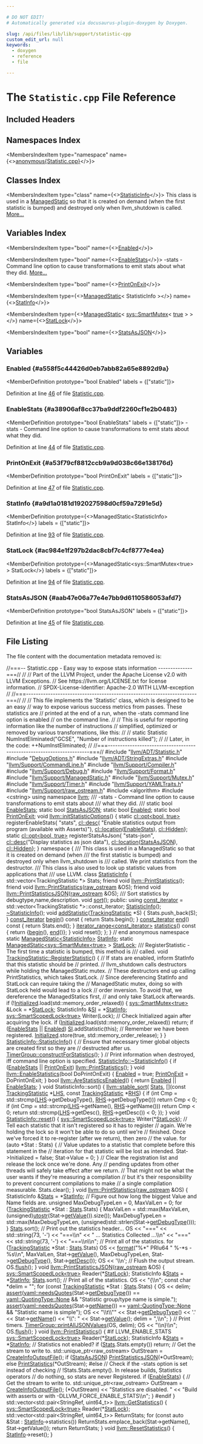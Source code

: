 ```yaml
---

# DO NOT EDIT!
# Automatically generated via docusaurus-plugin-doxygen by Doxygen.

slug: /api/files/lib/lib/support/statistic-cpp
custom_edit_url: null
keywords:
  - doxygen
  - reference
  - file

---
```





# The `Statistic.cpp` File Reference

<DoxygenPage pluginConfig={pluginConfig}>



## Included Headers

<IncludesList>
<IncludesListItem
  filePath="llvm/ADT/Statistic.h"
  permalink="/docs/api/files/include/include/llvm/include/llvm/adt/statistic-h"
  isLocal="true" />
<IncludesListItem
  filePath="DebugOptions.h"
  permalink="/docs/api/files/lib/lib/support/debugoptions-h"
  isLocal="true" />
<IncludesListItem
  filePath="llvm/ADT/StringExtras.h"
  permalink="/docs/api/files/include/include/llvm/include/llvm/adt/stringextras-h"
  isLocal="true" />
<IncludesListItem
  filePath="llvm/Support/CommandLine.h"
  permalink="/docs/api/files/include/include/llvm/include/llvm/support/commandline-h"
  isLocal="true" />
<IncludesListItem
  filePath="llvm/Support/Compiler.h"
  permalink="/docs/api/files/include/include/llvm/include/llvm/support/compiler-h"
  isLocal="true" />
<IncludesListItem
  filePath="llvm/Support/Debug.h"
  permalink="/docs/api/files/include/include/llvm/include/llvm/support/debug-h"
  isLocal="true" />
<IncludesListItem
  filePath="llvm/Support/Format.h"
  permalink="/docs/api/files/include/include/llvm/include/llvm/support/format-h"
  isLocal="true" />
<IncludesListItem
  filePath="llvm/Support/ManagedStatic.h"
  permalink="/docs/api/files/include/include/llvm/include/llvm/support/managedstatic-h"
  isLocal="true" />
<IncludesListItem
  filePath="llvm/Support/Mutex.h"
  permalink="/docs/api/files/include/include/llvm/include/llvm/support/mutex-h"
  isLocal="true" />
<IncludesListItem
  filePath="llvm/Support/Timer.h"
  permalink="/docs/api/files/include/include/llvm/include/llvm/support/timer-h"
  isLocal="true" />
<IncludesListItem
  filePath="llvm/Support/YAMLTraits.h"
  permalink="/docs/api/files/include/include/llvm/include/llvm/support/yamltraits-h"
  isLocal="true" />
<IncludesListItem
  filePath="llvm/Support/raw_ostream.h"
  permalink="/docs/api/files/include/include/llvm/include/llvm/support/raw-ostream-h"
  isLocal="true" />
<IncludesListItem
  filePath="algorithm"
  permalink=""
  isLocal="false" />
<IncludesListItem
  filePath="cstring"
  permalink=""
  isLocal="false" />
</IncludesList>

## Namespaces Index

<MembersIndex>

<MembersIndexItem
  type="namespace"
  name={<><a href="/docs/api/namespaces/anonymous-statistic-cpp-">anonymous&#123;Statistic.cpp&#125;</a></>}>
</MembersIndexItem>

</MembersIndex>

## Classes Index

<MembersIndex>

<MembersIndexItem
  type="class"
  name={<><a href="/docs/api/classes/anonymous-namespace-statistic-cpp-/statisticinfo">StatisticInfo</a></>}>
This class is used in a <a href="/docs/api/classes/llvm/managedstatic">ManagedStatic</a> so that it is created on demand (when the first statistic is bumped) and destroyed only when llvm&#95;shutdown is called. <a href="/docs/api/classes/anonymous-namespace-statistic-cpp-/statisticinfo/#details">More...</a>
</MembersIndexItem>

</MembersIndex>

## Variables Index

<MembersIndex>

<MembersIndexItem
  type="bool"
  name={<><a href="#a558f5c44426d0eb7abb82a65e8892d9a">Enabled</a></>}>
</MembersIndexItem>

<MembersIndexItem
  type="bool"
  name={<><a href="#a38906af8cc37ba9ddf2260cf1e2b0483">EnableStats</a></>}>
-stats - Command line option to cause transformations to emit stats about what they did. <a href="#a38906af8cc37ba9ddf2260cf1e2b0483">More...</a>
</MembersIndexItem>

<MembersIndexItem
  type="bool"
  name={<><a href="#a53f79cf8812ccb9a9d038c66e138176d">PrintOnExit</a></>}>
</MembersIndexItem>

<MembersIndexItem
  type={<><a href="/docs/api/classes/llvm/managedstatic">ManagedStatic</a>&lt; StatisticInfo &gt;</>}
  name={<><a href="#a9d1a0181d192027598d0cf59a7291e5d">StatInfo</a></>}>
</MembersIndexItem>

<MembersIndexItem
  type={<><a href="/docs/api/classes/llvm/managedstatic">ManagedStatic</a>&lt; <a href="/docs/api/classes/llvm/sys/smartmutex">sys::SmartMutex</a>&lt; <a href="/docs/api/files/lib/lib/analysis/basicaliasanalysis-cpp/#af6d5cafbdfc5313e65d990120021a3ec">true</a> &gt; &gt;</>}
  name={<><a href="#ac984e1f297b2dac8cbf7c4cf8777e4ea">StatLock</a></>}>
</MembersIndexItem>

<MembersIndexItem
  type="bool"
  name={<><a href="#aab47e06a77e4e7bb9d6110586053afd7">StatsAsJSON</a></>}>
</MembersIndexItem>

</MembersIndex>


<SectionDefinition>

## Variables

### Enabled {#a558f5c44426d0eb7abb82a65e8892d9a}

<MemberDefinition
  prototype="bool Enabled"
  labels = {["static"]}>

Definition at line <a href="#l00046">46</a> of file <a href="/docs/api/files/lib/lib/support/statistic-cpp">Statistic.cpp</a>.
</MemberDefinition>

### EnableStats {#a38906af8cc37ba9ddf2260cf1e2b0483}

<MemberDefinition
  prototype="bool EnableStats"
  labels = {["static"]}>
-stats - Command line option to cause transformations to emit stats about what they did.

Definition at line <a href="#l00044">44</a> of file <a href="/docs/api/files/lib/lib/support/statistic-cpp">Statistic.cpp</a>.
</MemberDefinition>

### PrintOnExit {#a53f79cf8812ccb9a9d038c66e138176d}

<MemberDefinition
  prototype="bool PrintOnExit"
  labels = {["static"]}>

Definition at line <a href="#l00047">47</a> of file <a href="/docs/api/files/lib/lib/support/statistic-cpp">Statistic.cpp</a>.
</MemberDefinition>

### StatInfo {#a9d1a0181d192027598d0cf59a7291e5d}

<MemberDefinition
  prototype={<>ManagedStatic&lt;StatisticInfo&gt; StatInfo</>}
  labels = {["static"]}>

Definition at line <a href="#l00093">93</a> of file <a href="/docs/api/files/lib/lib/support/statistic-cpp">Statistic.cpp</a>.
</MemberDefinition>

### StatLock {#ac984e1f297b2dac8cbf7c4cf8777e4ea}

<MemberDefinition
  prototype={<>ManagedStatic&lt;sys::SmartMutex&lt;true&gt; &gt; StatLock</>}
  labels = {["static"]}>

Definition at line <a href="#l00094">94</a> of file <a href="/docs/api/files/lib/lib/support/statistic-cpp">Statistic.cpp</a>.
</MemberDefinition>

### StatsAsJSON {#aab47e06a77e4e7bb9d6110586053afd7}

<MemberDefinition
  prototype="bool StatsAsJSON"
  labels = {["static"]}>

Definition at line <a href="#l00045">45</a> of file <a href="/docs/api/files/lib/lib/support/statistic-cpp">Statistic.cpp</a>.
</MemberDefinition>

</SectionDefinition>

## File Listing

The file content with the documentation metadata removed is:

<ProgramListing>

<Link id="l00001" /><CodeLine lineNumber="1"><Highlight kind="comment">//===-- Statistic.cpp - Easy way to expose stats information --------------===//</Highlight><Highlight kind="normal"></Highlight></CodeLine>
<Link id="l00002" /><CodeLine lineNumber="2"><Highlight kind="normal"></Highlight><Highlight kind="comment">//</Highlight><Highlight kind="normal"></Highlight></CodeLine>
<Link id="l00003" /><CodeLine lineNumber="3"><Highlight kind="normal"></Highlight><Highlight kind="comment">// Part of the LLVM Project, under the Apache License v2.0 with LLVM Exceptions.</Highlight><Highlight kind="normal"></Highlight></CodeLine>
<Link id="l00004" /><CodeLine lineNumber="4"><Highlight kind="normal"></Highlight><Highlight kind="comment">// See https://llvm.org/LICENSE.txt for license information.</Highlight><Highlight kind="normal"></Highlight></CodeLine>
<Link id="l00005" /><CodeLine lineNumber="5"><Highlight kind="normal"></Highlight><Highlight kind="comment">// SPDX-License-Identifier: Apache-2.0 WITH LLVM-exception</Highlight><Highlight kind="normal"></Highlight></CodeLine>
<Link id="l00006" /><CodeLine lineNumber="6"><Highlight kind="normal"></Highlight><Highlight kind="comment">//</Highlight><Highlight kind="normal"></Highlight></CodeLine>
<Link id="l00007" /><CodeLine lineNumber="7"><Highlight kind="normal"></Highlight><Highlight kind="comment">//===----------------------------------------------------------------------===//</Highlight><Highlight kind="normal"></Highlight></CodeLine>
<Link id="l00008" /><CodeLine lineNumber="8"><Highlight kind="normal"></Highlight><Highlight kind="comment">//</Highlight><Highlight kind="normal"></Highlight></CodeLine>
<Link id="l00009" /><CodeLine lineNumber="9"><Highlight kind="normal"></Highlight><Highlight kind="comment">// This file implements the &#39;Statistic&#39; class, which is designed to be an easy</Highlight><Highlight kind="normal"></Highlight></CodeLine>
<Link id="l00010" /><CodeLine lineNumber="10"><Highlight kind="normal"></Highlight><Highlight kind="comment">// way to expose various success metrics from passes.  These statistics are</Highlight><Highlight kind="normal"></Highlight></CodeLine>
<Link id="l00011" /><CodeLine lineNumber="11"><Highlight kind="normal"></Highlight><Highlight kind="comment">// printed at the end of a run, when the -stats command line option is enabled</Highlight><Highlight kind="normal"></Highlight></CodeLine>
<Link id="l00012" /><CodeLine lineNumber="12"><Highlight kind="normal"></Highlight><Highlight kind="comment">// on the command line.</Highlight><Highlight kind="normal"></Highlight></CodeLine>
<Link id="l00013" /><CodeLine lineNumber="13"><Highlight kind="normal"></Highlight><Highlight kind="comment">//</Highlight><Highlight kind="normal"></Highlight></CodeLine>
<Link id="l00014" /><CodeLine lineNumber="14"><Highlight kind="normal"></Highlight><Highlight kind="comment">// This is useful for reporting information like the number of instructions</Highlight><Highlight kind="normal"></Highlight></CodeLine>
<Link id="l00015" /><CodeLine lineNumber="15"><Highlight kind="normal"></Highlight><Highlight kind="comment">// simplified, optimized or removed by various transformations, like this:</Highlight><Highlight kind="normal"></Highlight></CodeLine>
<Link id="l00016" /><CodeLine lineNumber="16"><Highlight kind="normal"></Highlight><Highlight kind="comment">//</Highlight><Highlight kind="normal"></Highlight></CodeLine>
<Link id="l00017" /><CodeLine lineNumber="17"><Highlight kind="normal"></Highlight><Highlight kind="comment">// static Statistic NumInstEliminated(&quot;GCSE&quot;, &quot;Number of instructions killed&quot;);</Highlight><Highlight kind="normal"></Highlight></CodeLine>
<Link id="l00018" /><CodeLine lineNumber="18"><Highlight kind="normal"></Highlight><Highlight kind="comment">//</Highlight><Highlight kind="normal"></Highlight></CodeLine>
<Link id="l00019" /><CodeLine lineNumber="19"><Highlight kind="normal"></Highlight><Highlight kind="comment">// Later, in the code: ++NumInstEliminated;</Highlight><Highlight kind="normal"></Highlight></CodeLine>
<Link id="l00020" /><CodeLine lineNumber="20"><Highlight kind="normal"></Highlight><Highlight kind="comment">//</Highlight><Highlight kind="normal"></Highlight></CodeLine>
<Link id="l00021" /><CodeLine lineNumber="21"><Highlight kind="normal"></Highlight><Highlight kind="comment">//===----------------------------------------------------------------------===//</Highlight><Highlight kind="normal"></Highlight></CodeLine>
<Link id="l00022" /><CodeLine lineNumber="22"><Highlight kind="normal"></Highlight></CodeLine>
<Link id="l00023" /><CodeLine lineNumber="23"><Highlight kind="normal"></Highlight><Highlight kind="preprocessor">#include &quot;<a href="/docs/api/files/include/include/llvm/include/llvm/adt/statistic-h">llvm/ADT/Statistic.h</a>&quot;</Highlight><Highlight kind="normal"></Highlight></CodeLine>
<Link id="l00024" /><CodeLine lineNumber="24"><Highlight kind="normal"></Highlight></CodeLine>
<Link id="l00025" /><CodeLine lineNumber="25"><Highlight kind="normal"></Highlight><Highlight kind="preprocessor">#include &quot;<a href="/docs/api/files/lib/lib/support/debugoptions-h">DebugOptions.h</a>&quot;</Highlight><Highlight kind="normal"></Highlight></CodeLine>
<Link id="l00026" /><CodeLine lineNumber="26"><Highlight kind="normal"></Highlight></CodeLine>
<Link id="l00027" /><CodeLine lineNumber="27"><Highlight kind="normal"></Highlight><Highlight kind="preprocessor">#include &quot;<a href="/docs/api/files/include/include/llvm/include/llvm/adt/stringextras-h">llvm/ADT/StringExtras.h</a>&quot;</Highlight><Highlight kind="normal"></Highlight></CodeLine>
<Link id="l00028" /><CodeLine lineNumber="28"><Highlight kind="normal"></Highlight><Highlight kind="preprocessor">#include &quot;<a href="/docs/api/files/include/include/llvm/include/llvm/support/commandline-h">llvm/Support/CommandLine.h</a>&quot;</Highlight><Highlight kind="normal"></Highlight></CodeLine>
<Link id="l00029" /><CodeLine lineNumber="29"><Highlight kind="normal"></Highlight><Highlight kind="preprocessor">#include &quot;<a href="/docs/api/files/include/include/llvm/include/llvm/support/compiler-h">llvm/Support/Compiler.h</a>&quot;</Highlight><Highlight kind="normal"></Highlight></CodeLine>
<Link id="l00030" /><CodeLine lineNumber="30"><Highlight kind="normal"></Highlight><Highlight kind="preprocessor">#include &quot;<a href="/docs/api/files/include/include/llvm/include/llvm/support/debug-h">llvm/Support/Debug.h</a>&quot;</Highlight><Highlight kind="normal"></Highlight></CodeLine>
<Link id="l00031" /><CodeLine lineNumber="31"><Highlight kind="normal"></Highlight><Highlight kind="preprocessor">#include &quot;<a href="/docs/api/files/include/include/llvm/include/llvm/support/format-h">llvm/Support/Format.h</a>&quot;</Highlight><Highlight kind="normal"></Highlight></CodeLine>
<Link id="l00032" /><CodeLine lineNumber="32"><Highlight kind="normal"></Highlight><Highlight kind="preprocessor">#include &quot;<a href="/docs/api/files/include/include/llvm/include/llvm/support/managedstatic-h">llvm/Support/ManagedStatic.h</a>&quot;</Highlight><Highlight kind="normal"></Highlight></CodeLine>
<Link id="l00033" /><CodeLine lineNumber="33"><Highlight kind="normal"></Highlight><Highlight kind="preprocessor">#include &quot;<a href="/docs/api/files/include/include/llvm/include/llvm/support/mutex-h">llvm/Support/Mutex.h</a>&quot;</Highlight><Highlight kind="normal"></Highlight></CodeLine>
<Link id="l00034" /><CodeLine lineNumber="34"><Highlight kind="normal"></Highlight><Highlight kind="preprocessor">#include &quot;<a href="/docs/api/files/include/include/llvm/include/llvm/support/timer-h">llvm/Support/Timer.h</a>&quot;</Highlight><Highlight kind="normal"></Highlight></CodeLine>
<Link id="l00035" /><CodeLine lineNumber="35"><Highlight kind="normal"></Highlight><Highlight kind="preprocessor">#include &quot;<a href="/docs/api/files/include/include/llvm/include/llvm/support/yamltraits-h">llvm/Support/YAMLTraits.h</a>&quot;</Highlight><Highlight kind="normal"></Highlight></CodeLine>
<Link id="l00036" /><CodeLine lineNumber="36"><Highlight kind="normal"></Highlight><Highlight kind="preprocessor">#include &quot;<a href="/docs/api/files/include/include/llvm/include/llvm/support/raw-ostream-h">llvm/Support/raw&#95;ostream.h</a>&quot;</Highlight><Highlight kind="normal"></Highlight></CodeLine>
<Link id="l00037" /><CodeLine lineNumber="37"><Highlight kind="normal"></Highlight><Highlight kind="preprocessor">#include &lt;algorithm&gt;</Highlight><Highlight kind="normal"></Highlight></CodeLine>
<Link id="l00038" /><CodeLine lineNumber="38"><Highlight kind="normal"></Highlight><Highlight kind="preprocessor">#include &lt;cstring&gt;</Highlight><Highlight kind="normal"></Highlight></CodeLine>
<Link id="l00039" /><CodeLine lineNumber="39"><Highlight kind="normal"></Highlight><Highlight kind="keyword">using namespace </Highlight><Highlight kind="normal"><a href="/docs/api/namespaces/llvm">llvm</a>;</Highlight></CodeLine>
<Link id="l00040" /><CodeLine lineNumber="40"><Highlight kind="normal"></Highlight><Highlight kind="comment"></Highlight></CodeLine>
<Link id="l00041" /><CodeLine lineNumber="41"><Highlight kind="comment">/// -stats - Command line option to cause transformations to emit stats about</Highlight></CodeLine>
<Link id="l00042" /><CodeLine lineNumber="42"><Highlight kind="comment">/// what they did.</Highlight></CodeLine>
<Link id="l00043" /><CodeLine lineNumber="43"><Highlight kind="comment">///</Highlight><Highlight kind="normal"></Highlight></CodeLine>
<Link id="l00044" /><CodeLine lineNumber="44" lineLink="#a38906af8cc37ba9ddf2260cf1e2b0483"><Highlight kind="normal"></Highlight><Highlight kind="keyword">static</Highlight><Highlight kind="normal"> </Highlight><Highlight kind="keywordtype">bool</Highlight><Highlight kind="normal"> <a href="#a38906af8cc37ba9ddf2260cf1e2b0483">EnableStats</a>;</Highlight></CodeLine>
<Link id="l00045" /><CodeLine lineNumber="45" lineLink="#aab47e06a77e4e7bb9d6110586053afd7"><Highlight kind="normal"></Highlight><Highlight kind="keyword">static</Highlight><Highlight kind="normal"> </Highlight><Highlight kind="keywordtype">bool</Highlight><Highlight kind="normal"> <a href="#aab47e06a77e4e7bb9d6110586053afd7">StatsAsJSON</a>;</Highlight></CodeLine>
<Link id="l00046" /><CodeLine lineNumber="46" lineLink="#a558f5c44426d0eb7abb82a65e8892d9a"><Highlight kind="normal"></Highlight><Highlight kind="keyword">static</Highlight><Highlight kind="normal"> </Highlight><Highlight kind="keywordtype">bool</Highlight><Highlight kind="normal"> <a href="#a558f5c44426d0eb7abb82a65e8892d9a">Enabled</a>;</Highlight></CodeLine>
<Link id="l00047" /><CodeLine lineNumber="47" lineLink="#a53f79cf8812ccb9a9d038c66e138176d"><Highlight kind="normal"></Highlight><Highlight kind="keyword">static</Highlight><Highlight kind="normal"> </Highlight><Highlight kind="keywordtype">bool</Highlight><Highlight kind="normal"> <a href="#a53f79cf8812ccb9a9d038c66e138176d">PrintOnExit</a>;</Highlight></CodeLine>
<Link id="l00048" /><CodeLine lineNumber="48"><Highlight kind="normal"></Highlight></CodeLine>
<Link id="l00049" /><CodeLine lineNumber="49" lineLink="/docs/api/namespaces/llvm/#a87a54c835d57e5f3da731e65fcdddeb6"><Highlight kind="normal"></Highlight><Highlight kind="keywordtype">void</Highlight><Highlight kind="normal"> <a href="/docs/api/namespaces/llvm/#a87a54c835d57e5f3da731e65fcdddeb6">llvm::initStatisticOptions</a>() &#123;</Highlight></CodeLine>
<Link id="l00050" /><CodeLine lineNumber="50"><Highlight kind="normal">  </Highlight><Highlight kind="keyword">static</Highlight><Highlight kind="normal"> <a href="/docs/api/classes/llvm/cl/opt">cl::opt&lt;bool, true&gt;</a> registerEnableStats&#123;</Highlight></CodeLine>
<Link id="l00051" /><CodeLine lineNumber="51"><Highlight kind="normal">      </Highlight><Highlight kind="stringliteral">&quot;stats&quot;</Highlight><Highlight kind="normal">,</Highlight></CodeLine>
<Link id="l00052" /><CodeLine lineNumber="52"><Highlight kind="normal">      <a href="/docs/api/structs/llvm/cl/desc">cl::desc</a>(</Highlight></CodeLine>
<Link id="l00053" /><CodeLine lineNumber="53"><Highlight kind="normal">          </Highlight><Highlight kind="stringliteral">&quot;Enable statistics output from program (available with Asserts)&quot;</Highlight><Highlight kind="normal">),</Highlight></CodeLine>
<Link id="l00054" /><CodeLine lineNumber="54"><Highlight kind="normal">      <a href="/docs/api/namespaces/llvm/cl/#ad4de522646a65d987250e3aba9c55931">cl::location</a>(<a href="#a38906af8cc37ba9ddf2260cf1e2b0483">EnableStats</a>), <a href="/docs/api/namespaces/llvm/cl/#a68075925a54790e71ca790e1d4f21a40a263ac008d8d31f13ce460395fc4cf7e6">cl::Hidden</a>&#125;;</Highlight></CodeLine>
<Link id="l00055" /><CodeLine lineNumber="55"><Highlight kind="normal">  </Highlight><Highlight kind="keyword">static</Highlight><Highlight kind="normal"> <a href="/docs/api/classes/llvm/cl/opt">cl::opt&lt;bool, true&gt;</a> registerStatsAsJson&#123;</Highlight></CodeLine>
<Link id="l00056" /><CodeLine lineNumber="56"><Highlight kind="normal">      </Highlight><Highlight kind="stringliteral">&quot;stats-json&quot;</Highlight><Highlight kind="normal">, <a href="/docs/api/structs/llvm/cl/desc">cl::desc</a>(</Highlight><Highlight kind="stringliteral">&quot;Display statistics as json data&quot;</Highlight><Highlight kind="normal">),</Highlight></CodeLine>
<Link id="l00057" /><CodeLine lineNumber="57"><Highlight kind="normal">      <a href="/docs/api/namespaces/llvm/cl/#ad4de522646a65d987250e3aba9c55931">cl::location</a>(<a href="#aab47e06a77e4e7bb9d6110586053afd7">StatsAsJSON</a>), <a href="/docs/api/namespaces/llvm/cl/#a68075925a54790e71ca790e1d4f21a40a263ac008d8d31f13ce460395fc4cf7e6">cl::Hidden</a>&#125;;</Highlight></CodeLine>
<Link id="l00058" /><CodeLine lineNumber="58"><Highlight kind="normal">&#125;</Highlight></CodeLine>
<Link id="l00059" /><CodeLine lineNumber="59"><Highlight kind="normal"></Highlight></CodeLine>
<Link id="l00060" /><CodeLine lineNumber="60" lineLink="/docs/api/namespaces/anonymous-statistic-cpp-"><Highlight kind="normal"></Highlight><Highlight kind="keyword">namespace </Highlight><Highlight kind="normal">&#123;</Highlight><Highlight kind="comment"></Highlight></CodeLine>
<Link id="l00061" /><CodeLine lineNumber="61"><Highlight kind="comment">/// This class is used in a ManagedStatic so that it is created on demand (when</Highlight></CodeLine>
<Link id="l00062" /><CodeLine lineNumber="62"><Highlight kind="comment">/// the first statistic is bumped) and destroyed only when llvm&#95;shutdown is</Highlight></CodeLine>
<Link id="l00063" /><CodeLine lineNumber="63"><Highlight kind="comment">/// called. We print statistics from the destructor.</Highlight></CodeLine>
<Link id="l00064" /><CodeLine lineNumber="64"><Highlight kind="comment">/// This class is also used to look up statistic values from applications that</Highlight></CodeLine>
<Link id="l00065" /><CodeLine lineNumber="65"><Highlight kind="comment">/// use LLVM.</Highlight><Highlight kind="normal"></Highlight></CodeLine>
<Link id="l00066" /><CodeLine lineNumber="66" lineLink="/docs/api/classes/anonymous-namespace-statistic-cpp-/statisticinfo"><Highlight kind="normal"></Highlight><Highlight kind="keyword">class </Highlight><Highlight kind="normal"><a href="/docs/api/classes/anonymous-namespace-statistic-cpp-/statisticinfo/#a15ae42d0878ba114fe7843b2129b9611">StatisticInfo</a> &#123;</Highlight></CodeLine>
<Link id="l00067" /><CodeLine lineNumber="67"><Highlight kind="normal">  std::vector&lt;TrackingStatistic &#42;&gt; Stats;</Highlight></CodeLine>
<Link id="l00068" /><CodeLine lineNumber="68"><Highlight kind="normal"></Highlight></CodeLine>
<Link id="l00069" /><CodeLine lineNumber="69" lineLink="/docs/api/classes/anonymous-namespace-statistic-cpp-/statisticinfo/#adcd0ec7b5a3c020132c82736b694e6cb"><Highlight kind="normal">  </Highlight><Highlight kind="keyword">friend</Highlight><Highlight kind="normal"> </Highlight><Highlight kind="keywordtype">void</Highlight><Highlight kind="normal"> <a href="/docs/api/namespaces/llvm/#aa5094c6f6a737f5a94596cdab0b2b449">llvm::PrintStatistics</a>();</Highlight></CodeLine>
<Link id="l00070" /><CodeLine lineNumber="70" lineLink="/docs/api/classes/anonymous-namespace-statistic-cpp-/statisticinfo/#a914ae87992fc63f360285419b0031d9b"><Highlight kind="normal">  </Highlight><Highlight kind="keyword">friend</Highlight><Highlight kind="normal"> </Highlight><Highlight kind="keywordtype">void</Highlight><Highlight kind="normal"> <a href="/docs/api/namespaces/llvm/#aa5094c6f6a737f5a94596cdab0b2b449">llvm::PrintStatistics</a>(<a href="/docs/api/classes/llvm/raw-ostream">raw&#95;ostream</a> &amp;OS);</Highlight></CodeLine>
<Link id="l00071" /><CodeLine lineNumber="71" lineLink="/docs/api/classes/anonymous-namespace-statistic-cpp-/statisticinfo/#a70edbe083a3dd7b0ad557466afb69200"><Highlight kind="normal">  </Highlight><Highlight kind="keyword">friend</Highlight><Highlight kind="normal"> </Highlight><Highlight kind="keywordtype">void</Highlight><Highlight kind="normal"> <a href="/docs/api/namespaces/llvm/#aec1a19ebf309a206257e212c33f045a1">llvm::PrintStatisticsJSON</a>(<a href="/docs/api/classes/llvm/raw-ostream">raw&#95;ostream</a> &amp;OS);</Highlight></CodeLine>
<Link id="l00072" /><CodeLine lineNumber="72"><Highlight kind="normal"></Highlight><Highlight kind="comment"></Highlight></CodeLine>
<Link id="l00073" /><CodeLine lineNumber="73"><Highlight kind="comment">  /// Sort statistics by debugtype,name,description.</Highlight><Highlight kind="normal"></Highlight></CodeLine>
<Link id="l00074" /><CodeLine lineNumber="74"><Highlight kind="normal">  </Highlight><Highlight kind="keywordtype">void</Highlight><Highlight kind="normal"> <a href="/docs/api/namespaces/llvm/#a74cdbd1e4f731e7d7cd83461b8b1de0b">sort</a>();</Highlight></CodeLine>
<Link id="l00075" /><CodeLine lineNumber="75"><Highlight kind="normal"></Highlight><Highlight kind="keyword">public</Highlight><Highlight kind="normal">:</Highlight></CodeLine>
<Link id="l00076" /><CodeLine lineNumber="76" lineLink="/docs/api/classes/anonymous-namespace-statistic-cpp-/statisticinfo/#aa092df693297372d76beda948eed904f"><Highlight kind="normal">  </Highlight><Highlight kind="keyword">using </Highlight><Highlight kind="normal"><a href="/docs/api/classes/anonymous-namespace-statistic-cpp-/statisticinfo/#aa092df693297372d76beda948eed904f">const&#95;iterator</a> = std::vector&lt;TrackingStatistic &#42;&gt;::const&#95;iterator;</Highlight></CodeLine>
<Link id="l00077" /><CodeLine lineNumber="77"><Highlight kind="normal"></Highlight></CodeLine>
<Link id="l00078" /><CodeLine lineNumber="78"><Highlight kind="normal">  <a href="/docs/api/classes/anonymous-namespace-statistic-cpp-/statisticinfo/#a15ae42d0878ba114fe7843b2129b9611">StatisticInfo</a>();</Highlight></CodeLine>
<Link id="l00079" /><CodeLine lineNumber="79"><Highlight kind="normal">  <a href="/docs/api/classes/anonymous-namespace-statistic-cpp-/statisticinfo/#a15ae42d0878ba114fe7843b2129b9611">~StatisticInfo</a>();</Highlight></CodeLine>
<Link id="l00080" /><CodeLine lineNumber="80"><Highlight kind="normal"></Highlight></CodeLine>
<Link id="l00081" /><CodeLine lineNumber="81" lineLink="/docs/api/classes/anonymous-namespace-statistic-cpp-/statisticinfo/#a6ad90420121bd6daed43d86479000c2b"><Highlight kind="normal">  </Highlight><Highlight kind="keywordtype">void</Highlight><Highlight kind="normal"> <a href="/docs/api/classes/anonymous-namespace-statistic-cpp-/statisticinfo/#a6ad90420121bd6daed43d86479000c2b">addStatistic</a>(<a href="/docs/api/classes/llvm/trackingstatistic">TrackingStatistic</a> &#42;S) &#123; Stats.push&#95;back(S); &#125;</Highlight></CodeLine>
<Link id="l00082" /><CodeLine lineNumber="82"><Highlight kind="normal"></Highlight></CodeLine>
<Link id="l00083" /><CodeLine lineNumber="83" lineLink="/docs/api/classes/anonymous-namespace-statistic-cpp-/statisticinfo/#a4f3735bd99f4c0e2f305419c9c038434"><Highlight kind="normal">  <a href="/docs/api/classes/anonymous-namespace-statistic-cpp-/statisticinfo/#aa092df693297372d76beda948eed904f">const&#95;iterator</a> <a href="/docs/api/classes/anonymous-namespace-statistic-cpp-/statisticinfo/#a4f3735bd99f4c0e2f305419c9c038434">begin</a>()</Highlight><Highlight kind="keyword"> const </Highlight><Highlight kind="normal">&#123; </Highlight><Highlight kind="keywordflow">return</Highlight><Highlight kind="normal"> Stats.begin(); &#125;</Highlight></CodeLine>
<Link id="l00084" /><CodeLine lineNumber="84" lineLink="/docs/api/classes/anonymous-namespace-statistic-cpp-/statisticinfo/#a891dbb2b3761aa1053445d8e906169ff"><Highlight kind="normal">  <a href="/docs/api/classes/anonymous-namespace-statistic-cpp-/statisticinfo/#aa092df693297372d76beda948eed904f">const&#95;iterator</a> <a href="/docs/api/classes/anonymous-namespace-statistic-cpp-/statisticinfo/#a891dbb2b3761aa1053445d8e906169ff">end</a>()</Highlight><Highlight kind="keyword"> const </Highlight><Highlight kind="normal">&#123; </Highlight><Highlight kind="keywordflow">return</Highlight><Highlight kind="normal"> Stats.end(); &#125;</Highlight></CodeLine>
<Link id="l00085" /><CodeLine lineNumber="85" lineLink="/docs/api/classes/anonymous-namespace-statistic-cpp-/statisticinfo/#a706e115037bb86960cae5c9ec7e791f4"><Highlight kind="normal">  <a href="/docs/api/classes/llvm/iterator-range">iterator&#95;range&lt;const&#95;iterator&gt;</a> <a href="/docs/api/classes/anonymous-namespace-statistic-cpp-/statisticinfo/#a706e115037bb86960cae5c9ec7e791f4">statistics</a>()</Highlight><Highlight kind="keyword"> const </Highlight><Highlight kind="normal">&#123;</Highlight></CodeLine>
<Link id="l00086" /><CodeLine lineNumber="86"><Highlight kind="normal">    </Highlight><Highlight kind="keywordflow">return</Highlight><Highlight kind="normal"> &#123;<a href="/docs/api/classes/anonymous-namespace-statistic-cpp-/statisticinfo/#a4f3735bd99f4c0e2f305419c9c038434">begin</a>(), <a href="/docs/api/classes/anonymous-namespace-statistic-cpp-/statisticinfo/#a891dbb2b3761aa1053445d8e906169ff">end</a>()&#125;;</Highlight></CodeLine>
<Link id="l00087" /><CodeLine lineNumber="87"><Highlight kind="normal">  &#125;</Highlight></CodeLine>
<Link id="l00088" /><CodeLine lineNumber="88"><Highlight kind="normal"></Highlight></CodeLine>
<Link id="l00089" /><CodeLine lineNumber="89"><Highlight kind="normal">  </Highlight><Highlight kind="keywordtype">void</Highlight><Highlight kind="normal"> reset();</Highlight></CodeLine>
<Link id="l00090" /><CodeLine lineNumber="90"><Highlight kind="normal">&#125;;</Highlight></CodeLine>
<Link id="l00091" /><CodeLine lineNumber="91"><Highlight kind="normal">&#125; </Highlight><Highlight kind="comment">// end anonymous namespace</Highlight><Highlight kind="normal"></Highlight></CodeLine>
<Link id="l00092" /><CodeLine lineNumber="92"><Highlight kind="normal"></Highlight></CodeLine>
<Link id="l00093" /><CodeLine lineNumber="93" lineLink="#a9d1a0181d192027598d0cf59a7291e5d"><Highlight kind="normal"></Highlight><Highlight kind="keyword">static</Highlight><Highlight kind="normal"> <a href="/docs/api/classes/llvm/managedstatic">ManagedStatic&lt;StatisticInfo&gt;</a> <a href="#a9d1a0181d192027598d0cf59a7291e5d">StatInfo</a>;</Highlight></CodeLine>
<Link id="l00094" /><CodeLine lineNumber="94" lineLink="#ac984e1f297b2dac8cbf7c4cf8777e4ea"><Highlight kind="normal"></Highlight><Highlight kind="keyword">static</Highlight><Highlight kind="normal"> <a href="/docs/api/classes/llvm/managedstatic">ManagedStatic&lt;sys::SmartMutex&lt;true&gt;</a> &gt; <a href="#ac984e1f297b2dac8cbf7c4cf8777e4ea">StatLock</a>;</Highlight></CodeLine>
<Link id="l00095" /><CodeLine lineNumber="95"><Highlight kind="normal"></Highlight><Highlight kind="comment"></Highlight></CodeLine>
<Link id="l00096" /><CodeLine lineNumber="96"><Highlight kind="comment">/// RegisterStatistic - The first time a statistic is bumped, this method is</Highlight></CodeLine>
<Link id="l00097" /><CodeLine lineNumber="97"><Highlight kind="comment">/// called.</Highlight><Highlight kind="normal"></Highlight></CodeLine>
<Link id="l00098" /><CodeLine lineNumber="98" lineLink="/docs/api/classes/llvm/trackingstatistic/#af204074bb99629a0b644be5a81b1a269"><Highlight kind="normal"></Highlight><Highlight kind="keywordtype">void</Highlight><Highlight kind="normal"> <a href="/docs/api/classes/llvm/trackingstatistic/#af204074bb99629a0b644be5a81b1a269">TrackingStatistic::RegisterStatistic</a>() &#123;</Highlight></CodeLine>
<Link id="l00099" /><CodeLine lineNumber="99"><Highlight kind="normal">  </Highlight><Highlight kind="comment">// If stats are enabled, inform StatInfo that this statistic should be</Highlight><Highlight kind="normal"></Highlight></CodeLine>
<Link id="l00100" /><CodeLine lineNumber="100"><Highlight kind="normal">  </Highlight><Highlight kind="comment">// printed.</Highlight><Highlight kind="normal"></Highlight></CodeLine>
<Link id="l00101" /><CodeLine lineNumber="101"><Highlight kind="normal">  </Highlight><Highlight kind="comment">// llvm&#95;shutdown calls destructors while holding the ManagedStatic mutex.</Highlight><Highlight kind="normal"></Highlight></CodeLine>
<Link id="l00102" /><CodeLine lineNumber="102"><Highlight kind="normal">  </Highlight><Highlight kind="comment">// These destructors end up calling PrintStatistics, which takes StatLock.</Highlight><Highlight kind="normal"></Highlight></CodeLine>
<Link id="l00103" /><CodeLine lineNumber="103"><Highlight kind="normal">  </Highlight><Highlight kind="comment">// Since dereferencing StatInfo and StatLock can require taking the</Highlight><Highlight kind="normal"></Highlight></CodeLine>
<Link id="l00104" /><CodeLine lineNumber="104"><Highlight kind="normal">  </Highlight><Highlight kind="comment">// ManagedStatic mutex, doing so with StatLock held would lead to a lock</Highlight><Highlight kind="normal"></Highlight></CodeLine>
<Link id="l00105" /><CodeLine lineNumber="105"><Highlight kind="normal">  </Highlight><Highlight kind="comment">// order inversion. To avoid that, we dereference the ManagedStatics first,</Highlight><Highlight kind="normal"></Highlight></CodeLine>
<Link id="l00106" /><CodeLine lineNumber="106"><Highlight kind="normal">  </Highlight><Highlight kind="comment">// and only take StatLock afterwards.</Highlight><Highlight kind="normal"></Highlight></CodeLine>
<Link id="l00107" /><CodeLine lineNumber="107"><Highlight kind="normal">  </Highlight><Highlight kind="keywordflow">if</Highlight><Highlight kind="normal"> (!<a href="/docs/api/classes/llvm/trackingstatistic/#ac316effa43b4fd54b6451be0a3cc3d69">Initialized</a>.load(std::memory&#95;order&#95;relaxed)) &#123;</Highlight></CodeLine>
<Link id="l00108" /><CodeLine lineNumber="108"><Highlight kind="normal">    <a href="/docs/api/classes/llvm/sys/smartmutex">sys::SmartMutex&lt;true&gt;</a> &amp;Lock = &#42;<a href="#ac984e1f297b2dac8cbf7c4cf8777e4ea">StatLock</a>;</Highlight></CodeLine>
<Link id="l00109" /><CodeLine lineNumber="109"><Highlight kind="normal">    StatisticInfo &amp;<a href="/docs/api/namespaces/llvm/si">SI</a> = &#42;<a href="#a9d1a0181d192027598d0cf59a7291e5d">StatInfo</a>;</Highlight></CodeLine>
<Link id="l00110" /><CodeLine lineNumber="110"><Highlight kind="normal">    <a href="/docs/api/namespaces/llvm/sys/#a1094ec958353ee43bd8ffd18187b1160">sys::SmartScopedLock&lt;true&gt;</a> Writer(Lock);</Highlight></CodeLine>
<Link id="l00111" /><CodeLine lineNumber="111"><Highlight kind="normal">    </Highlight><Highlight kind="comment">// Check Initialized again after acquiring the lock.</Highlight><Highlight kind="normal"></Highlight></CodeLine>
<Link id="l00112" /><CodeLine lineNumber="112"><Highlight kind="normal">    </Highlight><Highlight kind="keywordflow">if</Highlight><Highlight kind="normal"> (<a href="/docs/api/classes/llvm/trackingstatistic/#ac316effa43b4fd54b6451be0a3cc3d69">Initialized</a>.load(std::memory&#95;order&#95;relaxed))</Highlight></CodeLine>
<Link id="l00113" /><CodeLine lineNumber="113"><Highlight kind="normal">      </Highlight><Highlight kind="keywordflow">return</Highlight><Highlight kind="normal">;</Highlight></CodeLine>
<Link id="l00114" /><CodeLine lineNumber="114"><Highlight kind="normal">    </Highlight><Highlight kind="keywordflow">if</Highlight><Highlight kind="normal"> (<a href="#a38906af8cc37ba9ddf2260cf1e2b0483">EnableStats</a> || <a href="#a558f5c44426d0eb7abb82a65e8892d9a">Enabled</a>)</Highlight></CodeLine>
<Link id="l00115" /><CodeLine lineNumber="115"><Highlight kind="normal">      <a href="/docs/api/namespaces/llvm/si">SI</a>.addStatistic(</Highlight><Highlight kind="keyword">this</Highlight><Highlight kind="normal">);</Highlight></CodeLine>
<Link id="l00116" /><CodeLine lineNumber="116"><Highlight kind="normal"></Highlight></CodeLine>
<Link id="l00117" /><CodeLine lineNumber="117"><Highlight kind="normal">    </Highlight><Highlight kind="comment">// Remember we have been registered.</Highlight><Highlight kind="normal"></Highlight></CodeLine>
<Link id="l00118" /><CodeLine lineNumber="118"><Highlight kind="normal">    <a href="/docs/api/classes/llvm/trackingstatistic/#ac316effa43b4fd54b6451be0a3cc3d69">Initialized</a>.store(</Highlight><Highlight kind="keyword">true</Highlight><Highlight kind="normal">, std::memory&#95;order&#95;release);</Highlight></CodeLine>
<Link id="l00119" /><CodeLine lineNumber="119"><Highlight kind="normal">  &#125;</Highlight></CodeLine>
<Link id="l00120" /><CodeLine lineNumber="120"><Highlight kind="normal">&#125;</Highlight></CodeLine>
<Link id="l00121" /><CodeLine lineNumber="121"><Highlight kind="normal"></Highlight></CodeLine>
<Link id="l00122" /><CodeLine lineNumber="122" lineLink="/docs/api/classes/anonymous-namespace-statistic-cpp-/statisticinfo/#a15ae42d0878ba114fe7843b2129b9611"><Highlight kind="normal"><a href="/docs/api/classes/anonymous-namespace-statistic-cpp-/statisticinfo/#a15ae42d0878ba114fe7843b2129b9611">StatisticInfo::StatisticInfo</a>() &#123;</Highlight></CodeLine>
<Link id="l00123" /><CodeLine lineNumber="123"><Highlight kind="normal">  </Highlight><Highlight kind="comment">// Ensure that necessary timer global objects are created first so they are</Highlight><Highlight kind="normal"></Highlight></CodeLine>
<Link id="l00124" /><CodeLine lineNumber="124"><Highlight kind="normal">  </Highlight><Highlight kind="comment">// destructed after us.</Highlight><Highlight kind="normal"></Highlight></CodeLine>
<Link id="l00125" /><CodeLine lineNumber="125"><Highlight kind="normal">  <a href="/docs/api/classes/llvm/timergroup/#af7e26e04ebc4659b165821aa390316a7">TimerGroup::constructForStatistics</a>();</Highlight></CodeLine>
<Link id="l00126" /><CodeLine lineNumber="126"><Highlight kind="normal">&#125;</Highlight></CodeLine>
<Link id="l00127" /><CodeLine lineNumber="127"><Highlight kind="normal"></Highlight></CodeLine>
<Link id="l00128" /><CodeLine lineNumber="128"><Highlight kind="normal"></Highlight><Highlight kind="comment">// Print information when destroyed, iff command line option is specified.</Highlight><Highlight kind="normal"></Highlight></CodeLine>
<Link id="l00129" /><CodeLine lineNumber="129" lineLink="/docs/api/classes/anonymous-namespace-statistic-cpp-/statisticinfo/#a91198341d265a83ba2657a4eb140d0dc"><Highlight kind="normal"><a href="/docs/api/classes/anonymous-namespace-statistic-cpp-/statisticinfo/#a91198341d265a83ba2657a4eb140d0dc">StatisticInfo::~StatisticInfo</a>() &#123;</Highlight></CodeLine>
<Link id="l00130" /><CodeLine lineNumber="130"><Highlight kind="normal">  </Highlight><Highlight kind="keywordflow">if</Highlight><Highlight kind="normal"> (<a href="#a38906af8cc37ba9ddf2260cf1e2b0483">EnableStats</a> || <a href="#a53f79cf8812ccb9a9d038c66e138176d">PrintOnExit</a>)</Highlight></CodeLine>
<Link id="l00131" /><CodeLine lineNumber="131"><Highlight kind="normal">    <a href="/docs/api/namespaces/llvm/#aa5094c6f6a737f5a94596cdab0b2b449">llvm::PrintStatistics</a>();</Highlight></CodeLine>
<Link id="l00132" /><CodeLine lineNumber="132"><Highlight kind="normal">&#125;</Highlight></CodeLine>
<Link id="l00133" /><CodeLine lineNumber="133"><Highlight kind="normal"></Highlight></CodeLine>
<Link id="l00134" /><CodeLine lineNumber="134" lineLink="/docs/api/namespaces/llvm/#a5fa843ed7ad4b46e6ba9e284656eab96"><Highlight kind="normal"></Highlight><Highlight kind="keywordtype">void</Highlight><Highlight kind="normal"> <a href="/docs/api/namespaces/llvm/#a5fa843ed7ad4b46e6ba9e284656eab96">llvm::EnableStatistics</a>(</Highlight><Highlight kind="keywordtype">bool</Highlight><Highlight kind="normal"> DoPrintOnExit) &#123;</Highlight></CodeLine>
<Link id="l00135" /><CodeLine lineNumber="135"><Highlight kind="normal">  <a href="#a558f5c44426d0eb7abb82a65e8892d9a">Enabled</a> = </Highlight><Highlight kind="keyword">true</Highlight><Highlight kind="normal">;</Highlight></CodeLine>
<Link id="l00136" /><CodeLine lineNumber="136"><Highlight kind="normal">  <a href="#a53f79cf8812ccb9a9d038c66e138176d">PrintOnExit</a> = DoPrintOnExit;</Highlight></CodeLine>
<Link id="l00137" /><CodeLine lineNumber="137"><Highlight kind="normal">&#125;</Highlight></CodeLine>
<Link id="l00138" /><CodeLine lineNumber="138"><Highlight kind="normal"></Highlight></CodeLine>
<Link id="l00139" /><CodeLine lineNumber="139" lineLink="/docs/api/namespaces/llvm/#a846137dc22b3b399b62f606698f3ed59"><Highlight kind="normal"></Highlight><Highlight kind="keywordtype">bool</Highlight><Highlight kind="normal"> <a href="/docs/api/namespaces/llvm/#a846137dc22b3b399b62f606698f3ed59">llvm::AreStatisticsEnabled</a>() &#123; </Highlight><Highlight kind="keywordflow">return</Highlight><Highlight kind="normal"> <a href="#a558f5c44426d0eb7abb82a65e8892d9a">Enabled</a> || <a href="#a38906af8cc37ba9ddf2260cf1e2b0483">EnableStats</a>; &#125;</Highlight></CodeLine>
<Link id="l00140" /><CodeLine lineNumber="140"><Highlight kind="normal"></Highlight></CodeLine>
<Link id="l00141" /><CodeLine lineNumber="141"><Highlight kind="normal"></Highlight><Highlight kind="keywordtype">void</Highlight><Highlight kind="normal"> StatisticInfo::sort() &#123;</Highlight></CodeLine>
<Link id="l00142" /><CodeLine lineNumber="142"><Highlight kind="normal">  <a href="/docs/api/namespaces/llvm/#a076f93c387f454f0db13d4bc7d4e7f9c">llvm::stable&#95;sort</a>(</Highlight></CodeLine>
<Link id="l00143" /><CodeLine lineNumber="143"><Highlight kind="normal">      <a href="/docs/api/files/lib/lib/codegen/machineblockplacement-cpp/#a086f939e29b718dc5a01e4bcfe6af2a1">Stats</a>, &#91;&#93;(</Highlight><Highlight kind="keyword">const</Highlight><Highlight kind="normal"> <a href="/docs/api/classes/llvm/trackingstatistic">TrackingStatistic</a> &#42;<a href="/docs/api/files/lib/lib/target/lib/target/x86/x86partialreduction-cpp/#a9e1483f7215664a2315c53c3558d9a8d">LHS</a>, </Highlight><Highlight kind="keyword">const</Highlight><Highlight kind="normal"> <a href="/docs/api/classes/llvm/trackingstatistic">TrackingStatistic</a> &#42;<a href="/docs/api/files/lib/lib/target/lib/target/x86/x86partialreduction-cpp/#a87b8bfbbe9d8f7146d7f20a5fb42efd0">RHS</a>) &#123;</Highlight></CodeLine>
<Link id="l00144" /><CodeLine lineNumber="144"><Highlight kind="normal">        </Highlight><Highlight kind="keywordflow">if</Highlight><Highlight kind="normal"> (</Highlight><Highlight kind="keywordtype">int</Highlight><Highlight kind="normal"> Cmp = std::strcmp(<a href="/docs/api/files/lib/lib/target/lib/target/x86/x86partialreduction-cpp/#a9e1483f7215664a2315c53c3558d9a8d">LHS</a>-&gt;getDebugType(), <a href="/docs/api/files/lib/lib/target/lib/target/x86/x86partialreduction-cpp/#a87b8bfbbe9d8f7146d7f20a5fb42efd0">RHS</a>-&gt;getDebugType()))</Highlight></CodeLine>
<Link id="l00145" /><CodeLine lineNumber="145"><Highlight kind="normal">          </Highlight><Highlight kind="keywordflow">return</Highlight><Highlight kind="normal"> Cmp &lt; 0;</Highlight></CodeLine>
<Link id="l00146" /><CodeLine lineNumber="146"><Highlight kind="normal"></Highlight></CodeLine>
<Link id="l00147" /><CodeLine lineNumber="147"><Highlight kind="normal">        </Highlight><Highlight kind="keywordflow">if</Highlight><Highlight kind="normal"> (</Highlight><Highlight kind="keywordtype">int</Highlight><Highlight kind="normal"> Cmp = std::strcmp(<a href="/docs/api/files/lib/lib/target/lib/target/x86/x86partialreduction-cpp/#a9e1483f7215664a2315c53c3558d9a8d">LHS</a>-&gt;getName(), <a href="/docs/api/files/lib/lib/target/lib/target/x86/x86partialreduction-cpp/#a87b8bfbbe9d8f7146d7f20a5fb42efd0">RHS</a>-&gt;getName()))</Highlight></CodeLine>
<Link id="l00148" /><CodeLine lineNumber="148"><Highlight kind="normal">          </Highlight><Highlight kind="keywordflow">return</Highlight><Highlight kind="normal"> Cmp &lt; 0;</Highlight></CodeLine>
<Link id="l00149" /><CodeLine lineNumber="149"><Highlight kind="normal"></Highlight></CodeLine>
<Link id="l00150" /><CodeLine lineNumber="150"><Highlight kind="normal">        </Highlight><Highlight kind="keywordflow">return</Highlight><Highlight kind="normal"> std::strcmp(<a href="/docs/api/files/lib/lib/target/lib/target/x86/x86partialreduction-cpp/#a9e1483f7215664a2315c53c3558d9a8d">LHS</a>-&gt;getDesc(), <a href="/docs/api/files/lib/lib/target/lib/target/x86/x86partialreduction-cpp/#a87b8bfbbe9d8f7146d7f20a5fb42efd0">RHS</a>-&gt;getDesc()) &lt; 0;</Highlight></CodeLine>
<Link id="l00151" /><CodeLine lineNumber="151"><Highlight kind="normal">      &#125;);</Highlight></CodeLine>
<Link id="l00152" /><CodeLine lineNumber="152"><Highlight kind="normal">&#125;</Highlight></CodeLine>
<Link id="l00153" /><CodeLine lineNumber="153"><Highlight kind="normal"></Highlight></CodeLine>
<Link id="l00154" /><CodeLine lineNumber="154" lineLink="/docs/api/classes/anonymous-namespace-statistic-cpp-/statisticinfo/#a66a9ccf524624d58bb8f87b75dcb2b34"><Highlight kind="normal"></Highlight><Highlight kind="keywordtype">void</Highlight><Highlight kind="normal"> <a href="/docs/api/classes/anonymous-namespace-statistic-cpp-/statisticinfo/#a66a9ccf524624d58bb8f87b75dcb2b34">StatisticInfo::reset</a>() &#123;</Highlight></CodeLine>
<Link id="l00155" /><CodeLine lineNumber="155"><Highlight kind="normal">  <a href="/docs/api/namespaces/llvm/sys/#a1094ec958353ee43bd8ffd18187b1160">sys::SmartScopedLock&lt;true&gt;</a> Writer(&#42;<a href="#ac984e1f297b2dac8cbf7c4cf8777e4ea">StatLock</a>);</Highlight></CodeLine>
<Link id="l00156" /><CodeLine lineNumber="156"><Highlight kind="normal"></Highlight></CodeLine>
<Link id="l00157" /><CodeLine lineNumber="157"><Highlight kind="normal">  </Highlight><Highlight kind="comment">// Tell each statistic that it isn&#39;t registered so it has to register</Highlight><Highlight kind="normal"></Highlight></CodeLine>
<Link id="l00158" /><CodeLine lineNumber="158"><Highlight kind="normal">  </Highlight><Highlight kind="comment">// again. We&#39;re holding the lock so it won&#39;t be able to do so until we&#39;re</Highlight><Highlight kind="normal"></Highlight></CodeLine>
<Link id="l00159" /><CodeLine lineNumber="159"><Highlight kind="normal">  </Highlight><Highlight kind="comment">// finished. Once we&#39;ve forced it to re-register (after we return), then zero</Highlight><Highlight kind="normal"></Highlight></CodeLine>
<Link id="l00160" /><CodeLine lineNumber="160"><Highlight kind="normal">  </Highlight><Highlight kind="comment">// the value.</Highlight><Highlight kind="normal"></Highlight></CodeLine>
<Link id="l00161" /><CodeLine lineNumber="161"><Highlight kind="normal">  </Highlight><Highlight kind="keywordflow">for</Highlight><Highlight kind="normal"> (</Highlight><Highlight kind="keyword">auto</Highlight><Highlight kind="normal"> &#42;Stat : Stats) &#123;</Highlight></CodeLine>
<Link id="l00162" /><CodeLine lineNumber="162"><Highlight kind="normal">    </Highlight><Highlight kind="comment">// Value updates to a statistic that complete before this statement in the</Highlight><Highlight kind="normal"></Highlight></CodeLine>
<Link id="l00163" /><CodeLine lineNumber="163"><Highlight kind="normal">    </Highlight><Highlight kind="comment">// iteration for that statistic will be lost as intended.</Highlight><Highlight kind="normal"></Highlight></CodeLine>
<Link id="l00164" /><CodeLine lineNumber="164"><Highlight kind="normal">    Stat-&gt;Initialized = </Highlight><Highlight kind="keyword">false</Highlight><Highlight kind="normal">;</Highlight></CodeLine>
<Link id="l00165" /><CodeLine lineNumber="165"><Highlight kind="normal">    Stat-&gt;Value = 0;</Highlight></CodeLine>
<Link id="l00166" /><CodeLine lineNumber="166"><Highlight kind="normal">  &#125;</Highlight></CodeLine>
<Link id="l00167" /><CodeLine lineNumber="167"><Highlight kind="normal"></Highlight></CodeLine>
<Link id="l00168" /><CodeLine lineNumber="168"><Highlight kind="normal">  </Highlight><Highlight kind="comment">// Clear the registration list and release the lock once we&#39;re done. Any</Highlight><Highlight kind="normal"></Highlight></CodeLine>
<Link id="l00169" /><CodeLine lineNumber="169"><Highlight kind="normal">  </Highlight><Highlight kind="comment">// pending updates from other threads will safely take effect after we return.</Highlight><Highlight kind="normal"></Highlight></CodeLine>
<Link id="l00170" /><CodeLine lineNumber="170"><Highlight kind="normal">  </Highlight><Highlight kind="comment">// That might not be what the user wants if they&#39;re measuring a compilation</Highlight><Highlight kind="normal"></Highlight></CodeLine>
<Link id="l00171" /><CodeLine lineNumber="171"><Highlight kind="normal">  </Highlight><Highlight kind="comment">// but it&#39;s their responsibility to prevent concurrent compilations to make</Highlight><Highlight kind="normal"></Highlight></CodeLine>
<Link id="l00172" /><CodeLine lineNumber="172"><Highlight kind="normal">  </Highlight><Highlight kind="comment">// a single compilation measurable.</Highlight><Highlight kind="normal"></Highlight></CodeLine>
<Link id="l00173" /><CodeLine lineNumber="173"><Highlight kind="normal">  Stats.clear();</Highlight></CodeLine>
<Link id="l00174" /><CodeLine lineNumber="174"><Highlight kind="normal">&#125;</Highlight></CodeLine>
<Link id="l00175" /><CodeLine lineNumber="175"><Highlight kind="normal"></Highlight></CodeLine>
<Link id="l00176" /><CodeLine lineNumber="176" lineLink="/docs/api/namespaces/llvm/#a4956c1072998f3de28fb64a8979fcbf5"><Highlight kind="normal"></Highlight><Highlight kind="keywordtype">void</Highlight><Highlight kind="normal"> <a href="/docs/api/namespaces/llvm/#aa5094c6f6a737f5a94596cdab0b2b449">llvm::PrintStatistics</a>(<a href="/docs/api/classes/llvm/raw-ostream">raw&#95;ostream</a> &amp;OS) &#123;</Highlight></CodeLine>
<Link id="l00177" /><CodeLine lineNumber="177"><Highlight kind="normal">  StatisticInfo &amp;<a href="/docs/api/files/lib/lib/codegen/machineblockplacement-cpp/#a086f939e29b718dc5a01e4bcfe6af2a1">Stats</a> = &#42;<a href="#a9d1a0181d192027598d0cf59a7291e5d">StatInfo</a>;</Highlight></CodeLine>
<Link id="l00178" /><CodeLine lineNumber="178"><Highlight kind="normal"></Highlight></CodeLine>
<Link id="l00179" /><CodeLine lineNumber="179"><Highlight kind="normal">  </Highlight><Highlight kind="comment">// Figure out how long the biggest Value and Name fields are.</Highlight><Highlight kind="normal"></Highlight></CodeLine>
<Link id="l00180" /><CodeLine lineNumber="180"><Highlight kind="normal">  </Highlight><Highlight kind="keywordtype">unsigned</Highlight><Highlight kind="normal"> MaxDebugTypeLen = 0, MaxValLen = 0;</Highlight></CodeLine>
<Link id="l00181" /><CodeLine lineNumber="181"><Highlight kind="normal">  </Highlight><Highlight kind="keywordflow">for</Highlight><Highlight kind="normal"> (<a href="/docs/api/classes/llvm/trackingstatistic">TrackingStatistic</a> &#42;Stat : <a href="/docs/api/files/lib/lib/codegen/machineblockplacement-cpp/#a086f939e29b718dc5a01e4bcfe6af2a1">Stats</a>.Stats) &#123;</Highlight></CodeLine>
<Link id="l00182" /><CodeLine lineNumber="182"><Highlight kind="normal">    MaxValLen = std::max(MaxValLen, (</Highlight><Highlight kind="keywordtype">unsigned</Highlight><Highlight kind="normal">)<a href="/docs/api/namespaces/llvm/#a41972fe6f3fab862543b7b835a714f9b">utostr</a>(Stat-&gt;<a href="/docs/api/classes/llvm/trackingstatistic/#a16d97f1b51dbcb20eb720512669a4642">getValue</a>()).size());</Highlight></CodeLine>
<Link id="l00183" /><CodeLine lineNumber="183"><Highlight kind="normal">    MaxDebugTypeLen =</Highlight></CodeLine>
<Link id="l00184" /><CodeLine lineNumber="184"><Highlight kind="normal">        std::max(MaxDebugTypeLen, (</Highlight><Highlight kind="keywordtype">unsigned</Highlight><Highlight kind="normal">)std::strlen(Stat-&gt;<a href="/docs/api/classes/llvm/trackingstatistic/#a30537c4d546fff17153fdc060d59ca77">getDebugType</a>()));</Highlight></CodeLine>
<Link id="l00185" /><CodeLine lineNumber="185"><Highlight kind="normal">  &#125;</Highlight></CodeLine>
<Link id="l00186" /><CodeLine lineNumber="186"><Highlight kind="normal"></Highlight></CodeLine>
<Link id="l00187" /><CodeLine lineNumber="187"><Highlight kind="normal">  <a href="/docs/api/files/lib/lib/codegen/machineblockplacement-cpp/#a086f939e29b718dc5a01e4bcfe6af2a1">Stats</a>.sort();</Highlight></CodeLine>
<Link id="l00188" /><CodeLine lineNumber="188"><Highlight kind="normal"></Highlight></CodeLine>
<Link id="l00189" /><CodeLine lineNumber="189"><Highlight kind="normal">  </Highlight><Highlight kind="comment">// Print out the statistics header...</Highlight><Highlight kind="normal"></Highlight></CodeLine>
<Link id="l00190" /><CodeLine lineNumber="190"><Highlight kind="normal">  OS &lt;&lt; </Highlight><Highlight kind="stringliteral">&quot;===&quot;</Highlight><Highlight kind="normal"> &lt;&lt; std::string(73, </Highlight><Highlight kind="charliteral">&#39;-&#39;</Highlight><Highlight kind="normal">) &lt;&lt; </Highlight><Highlight kind="stringliteral">&quot;===\\n&quot;</Highlight><Highlight kind="normal"></Highlight></CodeLine>
<Link id="l00191" /><CodeLine lineNumber="191"><Highlight kind="normal">     &lt;&lt; </Highlight><Highlight kind="stringliteral">&quot;                          ... Statistics Collected ...\\n&quot;</Highlight><Highlight kind="normal"></Highlight></CodeLine>
<Link id="l00192" /><CodeLine lineNumber="192"><Highlight kind="normal">     &lt;&lt; </Highlight><Highlight kind="stringliteral">&quot;===&quot;</Highlight><Highlight kind="normal"> &lt;&lt; std::string(73, </Highlight><Highlight kind="charliteral">&#39;-&#39;</Highlight><Highlight kind="normal">) &lt;&lt; </Highlight><Highlight kind="stringliteral">&quot;===\\n\\n&quot;</Highlight><Highlight kind="normal">;</Highlight></CodeLine>
<Link id="l00193" /><CodeLine lineNumber="193"><Highlight kind="normal"></Highlight></CodeLine>
<Link id="l00194" /><CodeLine lineNumber="194"><Highlight kind="normal">  </Highlight><Highlight kind="comment">// Print all of the statistics.</Highlight><Highlight kind="normal"></Highlight></CodeLine>
<Link id="l00195" /><CodeLine lineNumber="195"><Highlight kind="normal">  </Highlight><Highlight kind="keywordflow">for</Highlight><Highlight kind="normal"> (<a href="/docs/api/classes/llvm/trackingstatistic">TrackingStatistic</a> &#42;Stat : <a href="/docs/api/files/lib/lib/codegen/machineblockplacement-cpp/#a086f939e29b718dc5a01e4bcfe6af2a1">Stats</a>.Stats)</Highlight></CodeLine>
<Link id="l00196" /><CodeLine lineNumber="196"><Highlight kind="normal">    OS &lt;&lt; <a href="/docs/api/namespaces/llvm/#a939bc2108d47080767f0c06ba56caec7">format</a>(</Highlight><Highlight kind="stringliteral">&quot;%&#42;&quot;</Highlight><Highlight kind="normal"> PRIu64 </Highlight><Highlight kind="stringliteral">&quot; %-&#42;s - %s\\n&quot;</Highlight><Highlight kind="normal">, MaxValLen, Stat-&gt;<a href="/docs/api/classes/llvm/trackingstatistic/#a16d97f1b51dbcb20eb720512669a4642">getValue</a>(),</Highlight></CodeLine>
<Link id="l00197" /><CodeLine lineNumber="197"><Highlight kind="normal">                 MaxDebugTypeLen, Stat-&gt;<a href="/docs/api/classes/llvm/trackingstatistic/#a30537c4d546fff17153fdc060d59ca77">getDebugType</a>(), Stat-&gt;<a href="/docs/api/classes/llvm/trackingstatistic/#a0ef64a3953bb8330989f953897b37437">getDesc</a>());</Highlight></CodeLine>
<Link id="l00198" /><CodeLine lineNumber="198"><Highlight kind="normal"></Highlight></CodeLine>
<Link id="l00199" /><CodeLine lineNumber="199"><Highlight kind="normal">  OS &lt;&lt; </Highlight><Highlight kind="charliteral">&#39;\\n&#39;</Highlight><Highlight kind="normal">;  </Highlight><Highlight kind="comment">// Flush the output stream.</Highlight><Highlight kind="normal"></Highlight></CodeLine>
<Link id="l00200" /><CodeLine lineNumber="200"><Highlight kind="normal">  OS.<a href="/docs/api/classes/llvm/raw-ostream/#a520bdf57dfe3e73abb53d482893f0a27">flush</a>();</Highlight></CodeLine>
<Link id="l00201" /><CodeLine lineNumber="201"><Highlight kind="normal">&#125;</Highlight></CodeLine>
<Link id="l00202" /><CodeLine lineNumber="202"><Highlight kind="normal"></Highlight></CodeLine>
<Link id="l00203" /><CodeLine lineNumber="203" lineLink="/docs/api/namespaces/llvm/#aec1a19ebf309a206257e212c33f045a1"><Highlight kind="normal"></Highlight><Highlight kind="keywordtype">void</Highlight><Highlight kind="normal"> <a href="/docs/api/namespaces/llvm/#aec1a19ebf309a206257e212c33f045a1">llvm::PrintStatisticsJSON</a>(<a href="/docs/api/classes/llvm/raw-ostream">raw&#95;ostream</a> &amp;OS) &#123;</Highlight></CodeLine>
<Link id="l00204" /><CodeLine lineNumber="204"><Highlight kind="normal">  <a href="/docs/api/namespaces/llvm/sys/#a1094ec958353ee43bd8ffd18187b1160">sys::SmartScopedLock&lt;true&gt;</a> Reader(&#42;<a href="#ac984e1f297b2dac8cbf7c4cf8777e4ea">StatLock</a>);</Highlight></CodeLine>
<Link id="l00205" /><CodeLine lineNumber="205"><Highlight kind="normal">  StatisticInfo &amp;<a href="/docs/api/files/lib/lib/codegen/machineblockplacement-cpp/#a086f939e29b718dc5a01e4bcfe6af2a1">Stats</a> = &#42;<a href="#a9d1a0181d192027598d0cf59a7291e5d">StatInfo</a>;</Highlight></CodeLine>
<Link id="l00206" /><CodeLine lineNumber="206"><Highlight kind="normal"></Highlight></CodeLine>
<Link id="l00207" /><CodeLine lineNumber="207"><Highlight kind="normal">  <a href="/docs/api/files/lib/lib/codegen/machineblockplacement-cpp/#a086f939e29b718dc5a01e4bcfe6af2a1">Stats</a>.sort();</Highlight></CodeLine>
<Link id="l00208" /><CodeLine lineNumber="208"><Highlight kind="normal"></Highlight></CodeLine>
<Link id="l00209" /><CodeLine lineNumber="209"><Highlight kind="normal">  </Highlight><Highlight kind="comment">// Print all of the statistics.</Highlight><Highlight kind="normal"></Highlight></CodeLine>
<Link id="l00210" /><CodeLine lineNumber="210"><Highlight kind="normal">  OS &lt;&lt; </Highlight><Highlight kind="stringliteral">&quot;&#123;\\n&quot;</Highlight><Highlight kind="normal">;</Highlight></CodeLine>
<Link id="l00211" /><CodeLine lineNumber="211"><Highlight kind="normal">  </Highlight><Highlight kind="keyword">const</Highlight><Highlight kind="normal"> </Highlight><Highlight kind="keywordtype">char</Highlight><Highlight kind="normal"> &#42;delim = </Highlight><Highlight kind="stringliteral">&quot;&quot;</Highlight><Highlight kind="normal">;</Highlight></CodeLine>
<Link id="l00212" /><CodeLine lineNumber="212"><Highlight kind="normal">  </Highlight><Highlight kind="keywordflow">for</Highlight><Highlight kind="normal"> (</Highlight><Highlight kind="keyword">const</Highlight><Highlight kind="normal"> <a href="/docs/api/classes/llvm/trackingstatistic">TrackingStatistic</a> &#42;Stat : <a href="/docs/api/files/lib/lib/codegen/machineblockplacement-cpp/#a086f939e29b718dc5a01e4bcfe6af2a1">Stats</a>.Stats) &#123;</Highlight></CodeLine>
<Link id="l00213" /><CodeLine lineNumber="213"><Highlight kind="normal">    OS &lt;&lt; delim;</Highlight></CodeLine>
<Link id="l00214" /><CodeLine lineNumber="214"><Highlight kind="normal">    <a href="/docs/api/files/lib/lib/target/lib/target/amdgpu/silowercontrolflow-cpp/#a4868c5d81c5ccc98c47aeab6244346a0">assert</a>(<a href="/docs/api/namespaces/llvm/yaml/#a92b68a49e0ce87d4d52c24f060af0502">yaml::needsQuotes</a>(Stat-&gt;<a href="/docs/api/classes/llvm/trackingstatistic/#a30537c4d546fff17153fdc060d59ca77">getDebugType</a>()) == <a href="/docs/api/namespaces/llvm/yaml/#a2e9b09c50b4fff3bad8cba23daef8757a6adf97f83acf6453d4a6a4b1070f3754">yaml::QuotingType::None</a> &amp;&amp;</Highlight></CodeLine>
<Link id="l00215" /><CodeLine lineNumber="215"><Highlight kind="normal">           </Highlight><Highlight kind="stringliteral">&quot;Statistic group/type name is simple.&quot;</Highlight><Highlight kind="normal">);</Highlight></CodeLine>
<Link id="l00216" /><CodeLine lineNumber="216"><Highlight kind="normal">    <a href="/docs/api/files/lib/lib/target/lib/target/amdgpu/silowercontrolflow-cpp/#a4868c5d81c5ccc98c47aeab6244346a0">assert</a>(<a href="/docs/api/namespaces/llvm/yaml/#a92b68a49e0ce87d4d52c24f060af0502">yaml::needsQuotes</a>(Stat-&gt;<a href="/docs/api/classes/llvm/trackingstatistic/#a8e5903a6dddd728b902428b4b75b6929">getName</a>()) == <a href="/docs/api/namespaces/llvm/yaml/#a2e9b09c50b4fff3bad8cba23daef8757a6adf97f83acf6453d4a6a4b1070f3754">yaml::QuotingType::None</a> &amp;&amp;</Highlight></CodeLine>
<Link id="l00217" /><CodeLine lineNumber="217"><Highlight kind="normal">           </Highlight><Highlight kind="stringliteral">&quot;Statistic name is simple&quot;</Highlight><Highlight kind="normal">);</Highlight></CodeLine>
<Link id="l00218" /><CodeLine lineNumber="218"><Highlight kind="normal">    OS &lt;&lt; </Highlight><Highlight kind="stringliteral">&quot;\\t\\&quot;&quot;</Highlight><Highlight kind="normal"> &lt;&lt; Stat-&gt;<a href="/docs/api/classes/llvm/trackingstatistic/#a30537c4d546fff17153fdc060d59ca77">getDebugType</a>() &lt;&lt; </Highlight><Highlight kind="charliteral">&#39;.&#39;</Highlight><Highlight kind="normal"> &lt;&lt; Stat-&gt;<a href="/docs/api/classes/llvm/trackingstatistic/#a8e5903a6dddd728b902428b4b75b6929">getName</a>() &lt;&lt; </Highlight><Highlight kind="stringliteral">&quot;\\&quot;: &quot;</Highlight><Highlight kind="normal"></Highlight></CodeLine>
<Link id="l00219" /><CodeLine lineNumber="219"><Highlight kind="normal">       &lt;&lt; Stat-&gt;<a href="/docs/api/classes/llvm/trackingstatistic/#a16d97f1b51dbcb20eb720512669a4642">getValue</a>();</Highlight></CodeLine>
<Link id="l00220" /><CodeLine lineNumber="220"><Highlight kind="normal">    delim = </Highlight><Highlight kind="stringliteral">&quot;,\\n&quot;</Highlight><Highlight kind="normal">;</Highlight></CodeLine>
<Link id="l00221" /><CodeLine lineNumber="221"><Highlight kind="normal">  &#125;</Highlight></CodeLine>
<Link id="l00222" /><CodeLine lineNumber="222"><Highlight kind="normal">  </Highlight><Highlight kind="comment">// Print timers.</Highlight><Highlight kind="normal"></Highlight></CodeLine>
<Link id="l00223" /><CodeLine lineNumber="223"><Highlight kind="normal">  <a href="/docs/api/classes/llvm/timergroup/#af4bdbb396753a9f904cc63937bcbe026">TimerGroup::printAllJSONValues</a>(OS, delim);</Highlight></CodeLine>
<Link id="l00224" /><CodeLine lineNumber="224"><Highlight kind="normal"></Highlight></CodeLine>
<Link id="l00225" /><CodeLine lineNumber="225"><Highlight kind="normal">  OS &lt;&lt; </Highlight><Highlight kind="stringliteral">&quot;\\n&#125;\\n&quot;</Highlight><Highlight kind="normal">;</Highlight></CodeLine>
<Link id="l00226" /><CodeLine lineNumber="226"><Highlight kind="normal">  OS.<a href="/docs/api/classes/llvm/raw-ostream/#a520bdf57dfe3e73abb53d482893f0a27">flush</a>();</Highlight></CodeLine>
<Link id="l00227" /><CodeLine lineNumber="227"><Highlight kind="normal">&#125;</Highlight></CodeLine>
<Link id="l00228" /><CodeLine lineNumber="228"><Highlight kind="normal"></Highlight></CodeLine>
<Link id="l00229" /><CodeLine lineNumber="229" lineLink="/docs/api/namespaces/llvm/#aa5094c6f6a737f5a94596cdab0b2b449"><Highlight kind="normal"></Highlight><Highlight kind="keywordtype">void</Highlight><Highlight kind="normal"> <a href="/docs/api/namespaces/llvm/#aa5094c6f6a737f5a94596cdab0b2b449">llvm::PrintStatistics</a>() &#123;</Highlight></CodeLine>
<Link id="l00230" /><CodeLine lineNumber="230"><Highlight kind="normal"></Highlight><Highlight kind="preprocessor">#if LLVM&#95;ENABLE&#95;STATS</Highlight><Highlight kind="normal"></Highlight></CodeLine>
<Link id="l00231" /><CodeLine lineNumber="231"><Highlight kind="normal">  <a href="/docs/api/namespaces/llvm/sys/#a1094ec958353ee43bd8ffd18187b1160">sys::SmartScopedLock&lt;true&gt;</a> Reader(&#42;<a href="#ac984e1f297b2dac8cbf7c4cf8777e4ea">StatLock</a>);</Highlight></CodeLine>
<Link id="l00232" /><CodeLine lineNumber="232"><Highlight kind="normal">  StatisticInfo &amp;<a href="/docs/api/files/lib/lib/codegen/machineblockplacement-cpp/#a086f939e29b718dc5a01e4bcfe6af2a1">Stats</a> = &#42;<a href="#a9d1a0181d192027598d0cf59a7291e5d">StatInfo</a>;</Highlight></CodeLine>
<Link id="l00233" /><CodeLine lineNumber="233"><Highlight kind="normal"></Highlight></CodeLine>
<Link id="l00234" /><CodeLine lineNumber="234"><Highlight kind="normal">  </Highlight><Highlight kind="comment">// Statistics not enabled?</Highlight><Highlight kind="normal"></Highlight></CodeLine>
<Link id="l00235" /><CodeLine lineNumber="235"><Highlight kind="normal">  </Highlight><Highlight kind="keywordflow">if</Highlight><Highlight kind="normal"> (<a href="/docs/api/files/lib/lib/codegen/machineblockplacement-cpp/#a086f939e29b718dc5a01e4bcfe6af2a1">Stats</a>.Stats.empty()) </Highlight><Highlight kind="keywordflow">return</Highlight><Highlight kind="normal">;</Highlight></CodeLine>
<Link id="l00236" /><CodeLine lineNumber="236"><Highlight kind="normal"></Highlight></CodeLine>
<Link id="l00237" /><CodeLine lineNumber="237"><Highlight kind="normal">  </Highlight><Highlight kind="comment">// Get the stream to write to.</Highlight><Highlight kind="normal"></Highlight></CodeLine>
<Link id="l00238" /><CodeLine lineNumber="238"><Highlight kind="normal">  std::unique&#95;ptr&lt;raw&#95;ostream&gt; OutStream = <a href="/docs/api/namespaces/llvm/#a09515ea8784bdea8e0e866799bb38409">CreateInfoOutputFile</a>();</Highlight></CodeLine>
<Link id="l00239" /><CodeLine lineNumber="239"><Highlight kind="normal">  </Highlight><Highlight kind="keywordflow">if</Highlight><Highlight kind="normal"> (<a href="#aab47e06a77e4e7bb9d6110586053afd7">StatsAsJSON</a>)</Highlight></CodeLine>
<Link id="l00240" /><CodeLine lineNumber="240"><Highlight kind="normal">    <a href="/docs/api/namespaces/llvm/#aec1a19ebf309a206257e212c33f045a1">PrintStatisticsJSON</a>(&#42;OutStream);</Highlight></CodeLine>
<Link id="l00241" /><CodeLine lineNumber="241"><Highlight kind="normal">  </Highlight><Highlight kind="keywordflow">else</Highlight><Highlight kind="normal"></Highlight></CodeLine>
<Link id="l00242" /><CodeLine lineNumber="242"><Highlight kind="normal">    <a href="/docs/api/namespaces/llvm/#aa5094c6f6a737f5a94596cdab0b2b449">PrintStatistics</a>(&#42;OutStream);</Highlight></CodeLine>
<Link id="l00243" /><CodeLine lineNumber="243"><Highlight kind="normal"></Highlight></CodeLine>
<Link id="l00244" /><CodeLine lineNumber="244"><Highlight kind="normal"></Highlight><Highlight kind="preprocessor">#else</Highlight><Highlight kind="normal"></Highlight></CodeLine>
<Link id="l00245" /><CodeLine lineNumber="245"><Highlight kind="normal">  </Highlight><Highlight kind="comment">// Check if the -stats option is set instead of checking</Highlight><Highlight kind="normal"></Highlight></CodeLine>
<Link id="l00246" /><CodeLine lineNumber="246"><Highlight kind="normal">  </Highlight><Highlight kind="comment">// !Stats.Stats.empty().  In release builds, Statistics operators</Highlight><Highlight kind="normal"></Highlight></CodeLine>
<Link id="l00247" /><CodeLine lineNumber="247"><Highlight kind="normal">  </Highlight><Highlight kind="comment">// do nothing, so stats are never Registered.</Highlight><Highlight kind="normal"></Highlight></CodeLine>
<Link id="l00248" /><CodeLine lineNumber="248"><Highlight kind="normal">  </Highlight><Highlight kind="keywordflow">if</Highlight><Highlight kind="normal"> (<a href="#a38906af8cc37ba9ddf2260cf1e2b0483">EnableStats</a>) &#123;</Highlight></CodeLine>
<Link id="l00249" /><CodeLine lineNumber="249"><Highlight kind="normal">    </Highlight><Highlight kind="comment">// Get the stream to write to.</Highlight><Highlight kind="normal"></Highlight></CodeLine>
<Link id="l00250" /><CodeLine lineNumber="250"><Highlight kind="normal">    std::unique&#95;ptr&lt;raw&#95;ostream&gt; OutStream = <a href="/docs/api/namespaces/llvm/#a09515ea8784bdea8e0e866799bb38409">CreateInfoOutputFile</a>();</Highlight></CodeLine>
<Link id="l00251" /><CodeLine lineNumber="251"><Highlight kind="normal">    (&#42;OutStream) &lt;&lt; </Highlight><Highlight kind="stringliteral">&quot;Statistics are disabled.  &quot;</Highlight><Highlight kind="normal"></Highlight></CodeLine>
<Link id="l00252" /><CodeLine lineNumber="252"><Highlight kind="normal">                 &lt;&lt; </Highlight><Highlight kind="stringliteral">&quot;Build with asserts or with -DLLVM&#95;FORCE&#95;ENABLE&#95;STATS\\n&quot;</Highlight><Highlight kind="normal">;</Highlight></CodeLine>
<Link id="l00253" /><CodeLine lineNumber="253"><Highlight kind="normal">  &#125;</Highlight></CodeLine>
<Link id="l00254" /><CodeLine lineNumber="254"><Highlight kind="normal"></Highlight><Highlight kind="preprocessor">#endif</Highlight><Highlight kind="normal"></Highlight></CodeLine>
<Link id="l00255" /><CodeLine lineNumber="255"><Highlight kind="normal">&#125;</Highlight></CodeLine>
<Link id="l00256" /><CodeLine lineNumber="256"><Highlight kind="normal"></Highlight></CodeLine>
<Link id="l00257" /><CodeLine lineNumber="257" lineLink="/docs/api/namespaces/llvm/#aaf5def081d7ef2cb43fcc6ada7167ef5"><Highlight kind="normal">std::vector&lt;std::pair&lt;StringRef, uint64&#95;t&gt;&gt; <a href="/docs/api/namespaces/llvm/#aaf5def081d7ef2cb43fcc6ada7167ef5">llvm::GetStatistics</a>() &#123;</Highlight></CodeLine>
<Link id="l00258" /><CodeLine lineNumber="258"><Highlight kind="normal">  <a href="/docs/api/namespaces/llvm/sys/#a1094ec958353ee43bd8ffd18187b1160">sys::SmartScopedLock&lt;true&gt;</a> Reader(&#42;<a href="#ac984e1f297b2dac8cbf7c4cf8777e4ea">StatLock</a>);</Highlight></CodeLine>
<Link id="l00259" /><CodeLine lineNumber="259"><Highlight kind="normal">  std::vector&lt;std::pair&lt;StringRef, uint64&#95;t&gt;&gt; ReturnStats;</Highlight></CodeLine>
<Link id="l00260" /><CodeLine lineNumber="260"><Highlight kind="normal"></Highlight></CodeLine>
<Link id="l00261" /><CodeLine lineNumber="261"><Highlight kind="normal">  </Highlight><Highlight kind="keywordflow">for</Highlight><Highlight kind="normal"> (</Highlight><Highlight kind="keyword">const</Highlight><Highlight kind="normal"> </Highlight><Highlight kind="keyword">auto</Highlight><Highlight kind="normal"> &amp;Stat : <a href="#a9d1a0181d192027598d0cf59a7291e5d">StatInfo</a>-&gt;statistics())</Highlight></CodeLine>
<Link id="l00262" /><CodeLine lineNumber="262"><Highlight kind="normal">    ReturnStats.emplace&#95;back(Stat-&gt;getName(), Stat-&gt;getValue());</Highlight></CodeLine>
<Link id="l00263" /><CodeLine lineNumber="263"><Highlight kind="normal">  </Highlight><Highlight kind="keywordflow">return</Highlight><Highlight kind="normal"> ReturnStats;</Highlight></CodeLine>
<Link id="l00264" /><CodeLine lineNumber="264"><Highlight kind="normal">&#125;</Highlight></CodeLine>
<Link id="l00265" /><CodeLine lineNumber="265"><Highlight kind="normal"></Highlight></CodeLine>
<Link id="l00266" /><CodeLine lineNumber="266" lineLink="/docs/api/namespaces/llvm/#a1dee1e2846e883eea571e31bc8fc2d46"><Highlight kind="normal"></Highlight><Highlight kind="keywordtype">void</Highlight><Highlight kind="normal"> <a href="/docs/api/namespaces/llvm/#a1dee1e2846e883eea571e31bc8fc2d46">llvm::ResetStatistics</a>() &#123;</Highlight></CodeLine>
<Link id="l00267" /><CodeLine lineNumber="267"><Highlight kind="normal">  <a href="#a9d1a0181d192027598d0cf59a7291e5d">StatInfo</a>-&gt;reset();</Highlight></CodeLine>
<Link id="l00268" /><CodeLine lineNumber="268"><Highlight kind="normal">&#125;</Highlight></CodeLine>

</ProgramListing>


</DoxygenPage>
